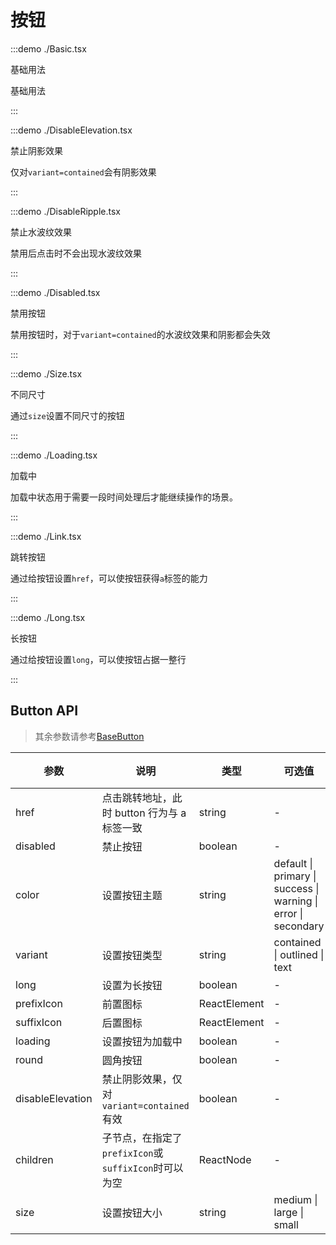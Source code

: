 # 按钮

:::demo ./Basic.tsx

基础用法

基础用法

:::

:::demo ./DisableElevation.tsx

禁止阴影效果

仅对`variant=contained`会有阴影效果

:::

:::demo ./DisableRipple.tsx

禁止水波纹效果

禁用后点击时不会出现水波纹效果

:::

:::demo ./Disabled.tsx

禁用按钮

禁用按钮时，对于`variant=contained`的水波纹效果和阴影都会失效

:::

:::demo ./Size.tsx

不同尺寸

通过`size`设置不同尺寸的按钮

:::

:::demo ./Loading.tsx

加载中

加载中状态用于需要一段时间处理后才能继续操作的场景。

:::

:::demo ./Link.tsx

跳转按钮

通过给按钮设置`href`，可以使按钮获得`a`标签的能力

:::

:::demo ./Long.tsx

长按钮

通过给按钮设置`long`，可以使按钮占据一整行

:::

## Button API

> 其余参数请参考[BaseButton](/BaseButton)

| 参数 | 说明 | 类型 | 可选值 | 默认值 | 是否必填 |
| --- | --- | --- | --- | --- | --- |
| href | 点击跳转地址，此时 button 行为与 a 标签一致 | string | - | - | false |
| disabled | 禁止按钮 | boolean | - | false | false |
| color | 设置按钮主题 | string | default &#x007c; primary &#x007c; success &#x007c; warning &#x007c; error &#x007c; secondary | default | false |
| variant | 设置按钮类型 | string | contained &#x007c; outlined &#x007c; text | contained | false |
| long | 设置为长按钮 | boolean | - | false | false |
| prefixIcon | 前置图标 | ReactElement | - | - | false |
| suffixIcon | 后置图标 | ReactElement | - | - | false |
| loading | 设置按钮为加载中 | boolean | - | - | false |
| round | 圆角按钮 | boolean | - | - | false |
| disableElevation | 禁止阴影效果，仅对`variant=contained`有效 | boolean | - | - | false |
| children | 子节点，在指定了`prefixIcon`或`suffixIcon`时可以为空 | ReactNode | - | - | false |
| size | 设置按钮大小 | string | medium &#x007c; large &#x007c; small | middle | false |
